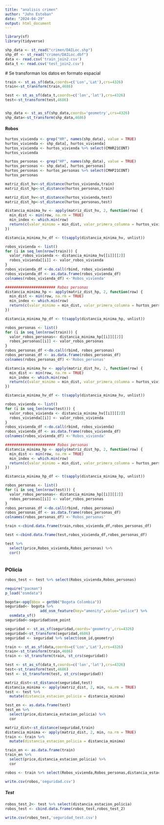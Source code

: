 ```yaml
---
title: "analisis crimen"
author: "John Esteban"
date: "2024-04-29"
output: html_document
---
```


```r
library(sf)
library(tidyverse)
```

```r
shp_data <- st_read("crimen/DAILoc.shp")
shp_df <- st_read("crimen/DAILoc.dbf")
data <- read.csv('train_join2.csv')
data_t <- read.csv('test_join2.csv')
```
 # Se transforman los datos en formato espacial 
 
```r
train <- st_as_sf(data,coords=c('Lon','Lat'),crs=4326)
train<-st_transform(train,4686)

test <- st_as_sf(data_t,coords=c('lon','lat'),crs=4326)
test<-st_transform(test,4686)


shp_data <- st_as_sf(shp_data,coords='geometry',crs=4326)
shp_data<-st_transform(shp_data,4686)
```






#### Robos

```r
hurtos_vivienda <- grep("HR", names(shp_data), value = TRUE)
hurtos_vivienda <- shp_data[, hurtos_vivienda]
hurtos_vivienda <- hurtos_vivienda %>% select(CMHR21CONT)
hurtos_vivienda
```

```r
hurtos_personas <- grep("HP", names(shp_data), value = TRUE)
hurtos_personas <- shp_data[, hurtos_personas]
hurtos_personas <- hurtos_personas %>% select(CMHP21CONT)
hurtos_personas
```

```r
matriz_dist_hv<-st_distance(hurtos_vivienda,train)
matriz_dist_hp<-st_distance(hurtos_personas,train)

matriz_dist_hv<-st_distance(hurtos_vivienda,test)
matriz_dist_hp<-st_distance(hurtos_personas,test)
```





```r
distancia_minima_hv <- apply(matriz_dist_hv, 2, function(row) {
  min_dist <- min(row, na.rm = TRUE)
  min_index <- which.min(row)
  return(c(valor_minimo = min_dist, valor_primera_columna = hurtos_vivienda[min_index, 1]))
})

distancia_minima_hv_df <- t(sapply(distancia_minima_hv, unlist))

robos_vivienda <- list()
for (i in seq_len(nrow(train))) {
  valor_robos_vivienda <- distancia_minima_hv[[i]][[2]]
  robos_vivienda[[i]] <- valor_robos_vivienda
}
robos_vivienda_df <-do.call(rbind, robos_vivienda)
robos_vivienda_df <- as.data.frame(robos_vivienda_df)
colnames(robos_vivienda_df) <-'Robos_vivienda'

####################### Robos personas
distancia_minima_hp <- apply(matriz_dist_hp, 2, function(row) {
  min_dist <- min(row, na.rm = TRUE)
  min_index <- which.min(row)
  return(c(valor_minimo = min_dist, valor_primera_columna = hurtos_personas[min_index, 1]))
})

distancia_minima_hp_df <- t(sapply(distancia_minima_hp, unlist))

robos_personas <- list()
for (i in seq_len(nrow(train))) {
  valor_robos_personas<- distancia_minima_hp[[i]][[2]]
  robos_personas[[i]] <- valor_robos_personas
}
robos_personas_df <-do.call(rbind, robos_personas)
robos_personas_df <- as.data.frame(robos_personas_df)
colnames(robos_personas_df) <-'Robos_personas'
```

```r
distancia_minima_hv <- apply(matriz_dist_hv, 2, function(row) {
  min_dist <- min(row, na.rm = TRUE)
  min_index <- which.min(row)
  return(c(valor_minimo = min_dist, valor_primera_columna = hurtos_vivienda[min_index, 1]))
})

distancia_minima_hv_df <- t(sapply(distancia_minima_hv, unlist))

robos_vivienda <- list()
for (i in seq_len(nrow(test))) {
  valor_robos_vivienda <- distancia_minima_hv[[i]][[2]]
  robos_vivienda[[i]] <- valor_robos_vivienda
}
robos_vivienda_df <-do.call(rbind, robos_vivienda)
robos_vivienda_df <- as.data.frame(robos_vivienda_df)
colnames(robos_vivienda_df) <-'Robos_vivienda'

####################### Robos personas
distancia_minima_hp <- apply(matriz_dist_hp, 2, function(row) {
  min_dist <- min(row, na.rm = TRUE)
  min_index <- which.min(row)
  return(c(valor_minimo = min_dist, valor_primera_columna = hurtos_personas[min_index, 1]))
})

distancia_minima_hp_df <- t(sapply(distancia_minima_hp, unlist))

robos_personas <- list()
for (i in seq_len(nrow(test))) {
  valor_robos_personas<- distancia_minima_hp[[i]][[2]]
  robos_personas[[i]] <- valor_robos_personas
}
robos_personas_df <-do.call(rbind, robos_personas)
robos_personas_df <- as.data.frame(robos_personas_df)
colnames(robos_personas_df) <-'Robos_personas'
```




```r
train <-cbind.data.frame(train,robos_vivienda_df,robos_personas_df)
```


```r
test <-cbind.data.frame(test,robos_vivienda_df,robos_personas_df)
```

```r
test %>%
  select(price,Robos_vivienda,Robos_personas) %>%
  cor()
```

```r

```







### POlicia


```r
robos_test <- test %>% select(Robos_vivienda,Robos_personas)
```


```r
require("pacman")
p_load("osmdata")
```



```r
bogota<-opq(bbox = getbb("Bogota Colombia"))
seguridad<- bogota %>% 
                add_osm_feature(key="amenity",value="police") %>% 
  osmdata_sf()
seguridad<-seguridad$osm_point
```


```r

seguridad <- st_as_sf(seguridad,coords='geometry',crs=4326)
seguridad<-st_transform(seguridad,4686)
seguridad <- seguridad %>% select(osm_id,geometry)
```



```r
train <- st_as_sf(data,coords=c('Lon','Lat'),crs=4326)
train<-st_transform(train,4686)
train <- st_transform(train, st_crs(seguridad))
```

```r
test <- st_as_sf(data_t,coords=c('lon','lat'),crs=4326)
test<-st_transform(test,4686)
test <- st_transform(test, st_crs(seguridad))
```

```r
matriz_dist<-st_distance(seguridad,test)
distancia_minima <- apply(matriz_dist, 2, min, na.rm = TRUE)
test <- test %>% 
  mutate(distancia_estacion_policia = distancia_minima)
```

```r
test_en <- as.data.frame(test)
test_en %>%
  select(price,distancia_estacion_policia) %>%
  cor
```

```r
matriz_dist<-st_distance(seguridad,train)
distancia_minima <- apply(matriz_dist, 2, min, na.rm = TRUE)
train <- train %>% 
  mutate(distancia_estacion_policia = distancia_minima)
```




```r
train_en <- as.data.frame(train)
train_en %>%
  select(price,distancia_estacion_policia) %>%
  cor
```




```r
robos <- train %>% select(Robos_vivienda,Robos_personas,distancia_estacion_policia)

write.csv(robos,'seguridad.csv')
```


##### Test

```r
robos_test_2<- test %>% select(distancia_estacion_policia)
robos_test <- cbind.data.frame(robos_test,robos_test_2)

write.csv(robos_test,'seguridad_test.csv')
```











